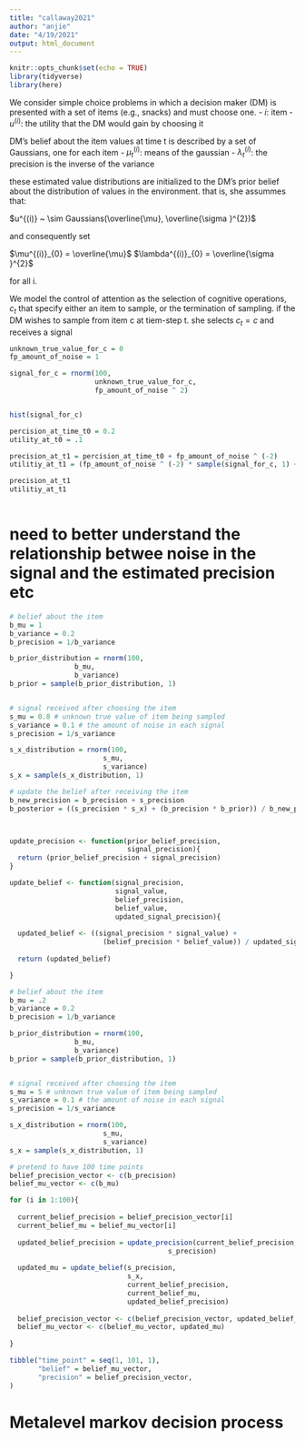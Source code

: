 ```yaml
---
title: "callaway2021"
author: "anjie"
date: "4/19/2021"
output: html_document
---
```


```r
knitr::opts_chunk$set(echo = TRUE)
library(tidyverse)
library(here)
```

We consider simple choice problems in which a decision maker (DM) is presented with a set of items (e.g., snacks) and must choose one. 
- $i$: item
- $u^{(i)}$: the utility that the DM would gain by choosing it 


DM's belief about the item values at time t is described by a set of Gaussians, one for each item
- $\mu^{(i)}_{t}$: means of the gaussian 
- $\lambda^{(i)}_{t}$: the precision is the inverse of the variance 

these estimated value distributions are initialized to the DM's prior belief about the distribution of values in the environment. that is, she assummes that: 

$u^{(i)} ~ \sim Gaussians(\overline{\mu}, \overline{\sigma }^{2})$

and consequently set 

$\mu^{(i)}_{0} = \overline{\mu}$
$\lambda^{(i)}_{0} = \overline{\sigma }^{2}$

for all i. 

We model the control of attention as the selection of cognitive operations, $c_{t}$ that specify either an item to sample, or the termination of sampling. if the DM wishes to sample from item c at tiem-step t. she selects $c_{t} = c$ and receives a signal 


```r

unknown_true_value_for_c = 0
fp_amount_of_noise = 1

signal_for_c = rnorm(100, 
                     unknown_true_value_for_c, 
                     fp_amount_of_noise ^ 2)


hist(signal_for_c)
```

```r
percision_at_time_t0 = 0.2
utility_at_t0 = .1

precision_at_t1 = percision_at_time_t0 + fp_amount_of_noise ^ (-2)
utilitiy_at_t1 = (fp_amount_of_noise ^ (-2) * sample(signal_for_c, 1) + percision_at_time_t0 * utility_at_t0) / precision_at_t1

precision_at_t1
utilitiy_at_t1
  
```




# need to better understand the relationship betwee noise in the signal and the estimated precision etc 


```r
# belief about the item 
b_mu = 1
b_variance = 0.2 
b_precision = 1/b_variance 

b_prior_distribution = rnorm(100, 
                b_mu, 
                b_variance)
b_prior = sample(b_prior_distribution, 1)


# signal received after choosing the item 
s_mu = 0.8 # unknown true value of item being sampled 
s_variance = 0.1 # the amount of noise in each signal 
s_precision = 1/s_variance

s_x_distribution = rnorm(100, 
                       s_mu, 
                       s_variance)
s_x = sample(s_x_distribution, 1)

# update the belief after receiving the item 
b_new_precision = b_precision + s_precision 
b_posterior = ((s_precision * s_x) + (b_precision * b_prior)) / b_new_precision




```

```r
update_precision <- function(prior_belief_precision, 
                             signal_precision){
  return (prior_belief_precision + signal_precision)
}

update_belief <- function(signal_precision, 
                          signal_value, 
                          belief_precision, 
                          belief_value, 
                          updated_signal_precision){
  
  updated_belief <- ((signal_precision * signal_value) + 
                       (belief_precision * belief_value)) / updated_signal_precision
  
  return (updated_belief)

}


```



```r

# belief about the item 
b_mu = .2
b_variance = 0.2 
b_precision = 1/b_variance 

b_prior_distribution = rnorm(100, 
                b_mu, 
                b_variance)
b_prior = sample(b_prior_distribution, 1)


# signal received after choosing the item 
s_mu = 5 # unknown true value of item being sampled 
s_variance = 0.1 # the amount of noise in each signal 
s_precision = 1/s_variance

s_x_distribution = rnorm(100, 
                       s_mu, 
                       s_variance)
s_x = sample(s_x_distribution, 1)

# pretend to have 100 time points 
belief_precision_vector <- c(b_precision)
belief_mu_vector <- c(b_mu)

for (i in 1:100){
  
  current_belief_precision = belief_precision_vector[i]
  current_belief_mu = belief_mu_vector[i]
  
  updated_belief_precision = update_precision(current_belief_precision, 
                                       s_precision)
  
  updated_mu = update_belief(s_precision,
                             s_x, 
                             current_belief_precision, 
                             current_belief_mu, 
                             updated_belief_precision)
  
  belief_precision_vector <- c(belief_precision_vector, updated_belief_precision)
  belief_mu_vector <- c(belief_mu_vector, updated_mu)
  
}

tibble("time_point" = seq(1, 101, 1),
       "belief" = belief_mu_vector, 
       "precision" = belief_precision_vector, 
)
```


# Metalevel markov decision process 
```r

```




